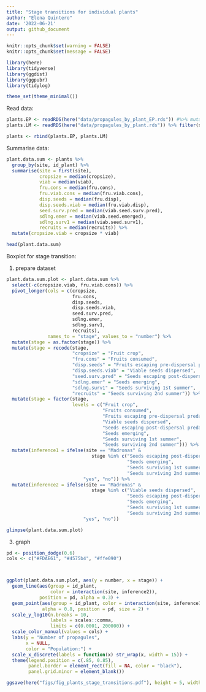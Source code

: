 ```yaml
---
title: "Stage transitions for individual plants"
author: "Elena Quintero"
date: '2022-06-21'
output: github_document
---
```


```r
knitr::opts_chunk$set(warning = FALSE)
knitr::opts_chunk$set(message = FALSE)
```

```r
library(here)
library(tidyverse)
library(ggdist)
library(ggpubr)
library(tidylog)

theme_set(theme_minimal())
```


Read data:
```r
plants.EP <- readRDS(here("data/propagules_by_plant_EP.rds")) #%>% mutate(site = "EP_corrected")
plants.LM <- readRDS(here("data/propagules_by_plant.rds")) %>% filter(site == "Madronas")

plants <- rbind(plants.EP, plants.LM)
```

Summarise data:
```r
plant.data.sum <- plants %>%
  group_by(site, id_plant) %>%
  summarise(site = first(site), 
            cropsize = median(cropsize),
            viab = median(viab),
            fru.cons = median(fru.cons),
            fru.viab.cons = median(fru.viab.cons),
            disp.seeds = median(fru.disp),
            disp.seeds.viab = median(fru.viab.disp),
            seed.surv.pred = median(viab.seed.surv.pred),
            sdlng.emer = median(viab.seed.emerged),
            sdlng.surv1 = median(viab.seed.surv1),
            recruits = median(recruits)) %>%
  mutate(cropsize.viab = cropsize * viab)

head(plant.data.sum)
```

Boxplot for stage transition:

1. prepare dataset
```r
plant.data.sum.plot <- plant.data.sum %>% 
  select(-c(cropsize.viab, fru.viab.cons)) %>%
  pivot_longer(cols = c(cropsize, 
                        fru.cons, 
                        disp.seeds,
                        disp.seeds.viab, 
                        seed.surv.pred, 
                        sdlng.emer, 
                        sdlng.surv1, 
                        recruits),
               names_to = "stage", values_to = "number") %>%
  mutate(stage = as.factor(stage)) %>%
  mutate(stage = recode(stage, 
                        "cropsize" = "Fruit crop",
                        "fru.cons" = "Fruits consumed",
                        "disp.seeds" = "Fruits escaping pre-dispersal predation",
                        "disp.seeds.viab" = "Viable seeds dispersed",
                        "seed.surv.pred" = "Seeds escaping post-dispersal predation",
                        "sdlng.emer" = "Seeds emerging",
                        "sdlng.surv1" = "Seeds surviving 1st summer",
                        "recruits" = "Seeds surviving 2nd summer")) %>%
  mutate(stage = factor(stage, 
                        levels = c("Fruit crop",
                                   "Fruits consumed",
                                   "Fruits escaping pre-dispersal predation",
                                   "Viable seeds dispersed",
                                   "Seeds escaping post-dispersal predation",
                                   "Seeds emerging",
                                   "Seeds surviving 1st summer",
                                   "Seeds surviving 2nd summer"))) %>%
  mutate(inference1 = ifelse(site == "Madronas" & 
                               stage %in% c("Seeds escaping post-dispersal predation",
                                            "Seeds emerging",
                                            "Seeds surviving 1st summer",
                                            "Seeds surviving 2nd summer"),
                            "yes", "no")) %>%
  mutate(inference2 = ifelse(site == "Madronas" & 
                               stage %in% c("Viable seeds dispersed",
                                            "Seeds escaping post-dispersal predation",
                                            "Seeds emerging",
                                            "Seeds surviving 1st summer",
                                            "Seeds surviving 2nd summer"),
                            "yes", "no")) 

glimpse(plant.data.sum.plot)

```



3. graph
```r
pd <- position_dodge(0.6)
cols <- c("#FDAE61", "#4575b4", "#ffe090")



ggplot(plant.data.sum.plot, aes(y = number, x = stage)) + 
  geom_line(aes(group = id_plant, 
                color = interaction(site, inference2)), 
            position = pd, alpha = 0.3) + 
  geom_point(aes(group = id_plant, color = interaction(site, inference1)), 
             alpha = 0.8, position = pd, size = 2) + 
  scale_y_log10(n.breaks = 10, 
                labels = scales::comma,
                limits = c(0.0001, 200000)) +
  scale_color_manual(values = cols) + 
  labs(y = "Number of propagules",
       x = NULL,
       color = "Population:") +                               
  scale_x_discrete(labels = function(x) str_wrap(x, width = 15)) +
  theme(legend.position = c(.85, 0.85),
        panel.border = element_rect(fill = NA, color = "black"),
        panel.grid.minor = element_blank()) 
```


```r
ggsave(here("figs/fig_plants_stage_transitions.pdf"), height = 5, width = 9)
```

